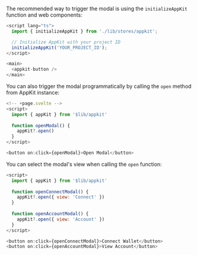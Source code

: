 The recommended way to trigger the modal is using the `initializeAppKit` function and web components:

``` javascript
<script lang="ts">
  import { initializeAppKit } from './lib/stores/appkit';

  // Initialize AppKit with your project ID
  initializeAppKit('YOUR_PROJECT_ID');
</script>

<main>
  <appkit-button />
</main>
```

You can also trigger the modal programmatically by calling the `open` method from AppKit instance:

``` javascript
<!-- +page.svelte -->
<script>
  import { appKit } from '$lib/appkit'
  
  function openModal() {
    appKit?.open()
  }
</script>

<button on:click={openModal}>Open Modal</button>
```

You can select the modal's view when calling the `open` function:

``` javascript
<script>
  import { appKit } from '$lib/appkit'
  
  function openConnectModal() {
    appKit?.open({ view: 'Connect' })
  }
  
  function openAccountModal() {
    appKit?.open({ view: 'Account' })
  }
</script>

<button on:click={openConnectModal}>Connect Wallet</button>
<button on:click={openAccountModal}>View Account</button>
```
